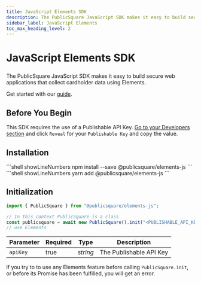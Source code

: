 ```yaml
---
title: JavaScript Elements SDK
description: The PublicSquare JavaScript SDK makes it easy to build secure web applications that collect cardholder data using Elements.
sidebar_label: JavaScript Elements
toc_max_heading_level: 2
---
```




# JavaScript Elements SDK

<GithubCard heading="JavaScript Elements SDK" icon={SDK.JAVASCRIPT} organization="publicsquare-financial" repository="publicsquare-elements" />

###

The PublicSquare JavaScript SDK makes it easy to build secure web applications that collect cardholder data using Elements.

Get started with our [guide](/guides/payment-methods/collect-cards).

## Before You Begin

This SDK requires the use of a Publishable API Key. [Go to your Developers section](https://portal.publicsquare.com/developers/api-keys) and click `Reveal` for your `Publishable Key` and copy the value.

## Installation

<Tabs className="publicsquare-tabs">
  <TabItem value="npm" label="npm">
```shell showLineNumbers
npm install --save @publicsquare/elements-js
```
  </TabItem>

  <TabItem value="yarn" label="yarn">
```shell showLineNumbers
yarn add @publicsquare/elements-js
```
  </TabItem>
</Tabs>

## Initialization

```javascript showLineNumbers
import { PublicSquare } from "@publicsquare/elements-js";

// In this context PublicSquare is a class
const publicsquare = await new PublicSquare().init("<PUBLISHABLE_API_KEY>");
// use Elements
```

| Parameter | Required | Type                     | Description                     |
| --------- | -------- | ------------------------ | ------------------------------- |
| `apiKey`  | true     | _string_                 | The Publishable API Key         |

<Alert type={Alerts.WARNING}>If you try to to use any Elements feature before calling <code>PublicSquare.init</code>, or before its Promise has been fulfilled, you will get an error.</Alert>
